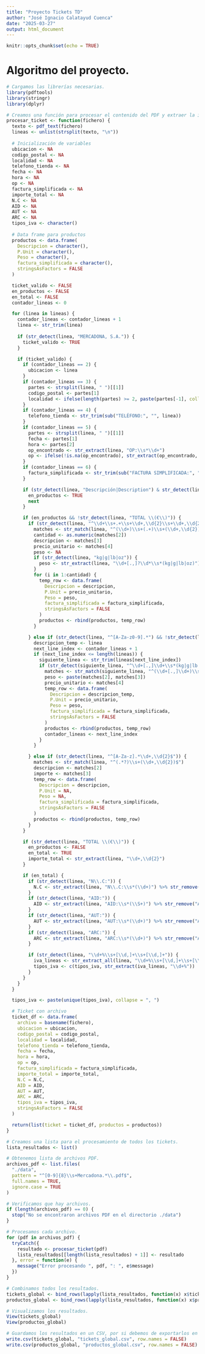 ```yaml
---
title: "Proyecto Tickets TD"
author: "José Ignacio Calatayud Cuenca"
date: "2025-03-27"
output: html_document
---
```


```r
knitr::opts_chunk$set(echo = TRUE)
```

# Algoritmo del proyecto.

```r

# Cargamos las librerías necesarias.
library(pdftools)
library(stringr)
library(dplyr)

```

```r

# Creamos una función para procesar el contenido del PDF y extraer la información
procesar_ticket <- function(fichero) {
  texto <- pdf_text(fichero)
  lineas <- unlist(strsplit(texto, "\n"))
  
  # Inicialización de variables
  ubicacion <- NA
  codigo_postal <- NA
  localidad <- NA
  telefono_tienda <- NA
  fecha <- NA
  hora <- NA
  op <- NA
  factura_simplificada <- NA
  importe_total <- NA
  N.C <- NA
  AID <- NA
  AUT <- NA
  ARC <- NA
  tipos_iva <- character()
  
  # Data frame para productos
  productos <- data.frame(
    Descripcion = character(), 
    P.Unit = character(), 
    Peso = character(),
    factura_simplificada = character(),
    stringsAsFactors = FALSE
  )

  ticket_valido <- FALSE
  en_productos <- FALSE
  en_total <- FALSE
  contador_lineas <- 0

  for (linea in lineas) {
    contador_lineas <- contador_lineas + 1
    linea <- str_trim(linea)
    
    if (str_detect(linea, "MERCADONA, S.A.")) {
      ticket_valido <- TRUE
    }

    if (ticket_valido) {
      if (contador_lineas == 2) {
        ubicacion <- linea
      }
      if (contador_lineas == 3) {
        partes <- strsplit(linea, " ")[[1]]
        codigo_postal <- partes[1]
        localidad <- ifelse(length(partes) >= 2, paste(partes[-1], collapse = " "), NA)
      }
      if (contador_lineas == 4) {
        telefono_tienda <- str_trim(sub("TELÉFONO:", "", linea))
      }
      if (contador_lineas == 5) {
        partes <- strsplit(linea, " ")[[1]]
        fecha <- partes[1]
        hora <- partes[2]
        op_encontrado <- str_extract(linea, "OP:\\s*\\d+")
        op <- ifelse(!is.na(op_encontrado), str_extract(op_encontrado, "\\d+"), NA)
      }
      if (contador_lineas == 6) {
        factura_simplificada <- str_trim(sub("FACTURA SIMPLIFICADA:", "", linea))
      }

      if (str_detect(linea, "Descripción|Description") & str_detect(linea, "P\\. Unit|Importe")) {
        en_productos <- TRUE
        next
      }

      if (en_productos && !str_detect(linea, "TOTAL \\(€\\)")) {
        if (str_detect(linea, "^\\d+\\s+.+\\s+\\d+,\\d{2}\\s+\\d+,\\d{2}$")) {
          matches <- str_match(linea, "^(\\d+)\\s+(.+)\\s+(\\d+,\\d{2})\\s+(\\d+,\\d{2})$")
          cantidad <- as.numeric(matches[2])
          descripcion <- matches[3]
          precio_unitario <- matches[4]
          peso <- NA
          if (str_detect(linea, "kg|g|lb|oz")) {
            peso <- str_extract(linea, "\\d+[.,]?\\d*\\s*(kg|g|lb|oz)")
          }
          for (i in 1:cantidad) {
            temp_row <- data.frame(
              Descripcion = descripcion,
              P.Unit = precio_unitario,
              Peso = peso,
              factura_simplificada = factura_simplificada,
              stringsAsFactors = FALSE
            )
            productos <- rbind(productos, temp_row)
          }

        } else if (str_detect(linea, "^[A-Za-z0-9].*") && !str_detect(linea, "\\d+,\\d{2}$")) {
          descripcion_temp <- linea
          next_line_index <- contador_lineas + 1
          if (next_line_index <= length(lineas)) {
            siguiente_linea <- str_trim(lineas[next_line_index])
            if (str_detect(siguiente_linea, "^\\d+[.,]\\d+\\s*(kg|g|lb|oz)\\s+\\d+,\\d{2}\\s+\\d+,\\d{2}$")) {
              matches <- str_match(siguiente_linea, "^(\\d+[.,]\\d+)\\s*(kg|g|lb|oz)\\s+(\\d+,\\d{2})\\s+(\\d+,\\d{2})$")
              peso <- paste(matches[2], matches[3])
              precio_unitario <- matches[4]
              temp_row <- data.frame(
                Descripcion = descripcion_temp,
                P.Unit = precio_unitario,
                Peso = peso,
                factura_simplificada = factura_simplificada,
                stringsAsFactors = FALSE
              )
              productos <- rbind(productos, temp_row)
              contador_lineas <- next_line_index
            }
          }

        } else if (str_detect(linea, "^[A-Za-z].*\\d+,\\d{2}$")) {
          matches <- str_match(linea, "^(.*?)\\s+(\\d+,\\d{2})$")
          descripcion <- matches[2]
          importe <- matches[3]
          temp_row <- data.frame(
            Descripcion = descripcion,
            P.Unit = NA,
            Peso = NA,
            factura_simplificada = factura_simplificada,
            stringsAsFactors = FALSE
          )
          productos <- rbind(productos, temp_row)
        }
      }

      if (str_detect(linea, "TOTAL \\(€\\)")) {
        en_productos <- FALSE
        en_total <- TRUE
        importe_total <- str_extract(linea, "\\d+,\\d{2}")
      }

      if (en_total) {
        if (str_detect(linea, "N\\.C:")) {
          N.C <- str_extract(linea, "N\\.C:\\s*(\\d+)") %>% str_remove("N\\.C:\\s*")
        }
        if (str_detect(linea, "AID:")) {
          AID <- str_extract(linea, "AID:\\s*(\\S+)") %>% str_remove("AID:\\s*")
        }
        if (str_detect(linea, "AUT:")) {
          AUT <- str_extract(linea, "AUT:\\s*(\\d+)") %>% str_remove("AUT:\\s*")
        }
        if (str_detect(linea, "ARC:")) {
          ARC <- str_extract(linea, "ARC:\\s*(\\d+)") %>% str_remove("ARC:\\s*")
        }

        if (str_detect(linea, "\\d+%\\s+[\\d,]+\\s+[\\d,]+")) {
          iva_lineas <- str_extract_all(linea, "\\d+%\\s+[\\d,]+\\s+[\\d,]+")[[1]]
          tipos_iva <- c(tipos_iva, str_extract(iva_lineas, "\\d+%"))
        }
      }
    }
  }

  tipos_iva <- paste(unique(tipos_iva), collapse = ", ")

  # Ticket con archivo
  ticket_df <- data.frame(
    archivo = basename(fichero),
    ubicacion = ubicacion,
    codigo_postal = codigo_postal,
    localidad = localidad,
    telefono_tienda = telefono_tienda,
    fecha = fecha,
    hora = hora,
    op = op,
    factura_simplificada = factura_simplificada,
    importe_total = importe_total,
    N.C = N.C,
    AID = AID,
    AUT = AUT,
    ARC = ARC,
    tipos_iva = tipos_iva,
    stringsAsFactors = FALSE
  )

  return(list(ticket = ticket_df, productos = productos))
}

```

```r

# Creamos una lista para el procesamiento de todos los tickets.
lista_resultados <- list()

# Obtenemos lista de archivos PDF.
archivos_pdf <- list.files(
  "./data", 
  pattern = "^[0-9]{8}\\s+Mercadona.*\\.pdf$", 
  full.names = TRUE, 
  ignore.case = TRUE
)

# Verificamos que hay archivos.
if (length(archivos_pdf) == 0) {
  stop("No se encontraron archivos PDF en el directorio ./data")
}

# Procesamos cada archivo.
for (pdf in archivos_pdf) {
  tryCatch({
    resultado <- procesar_ticket(pdf)
    lista_resultados[[length(lista_resultados) + 1]] <- resultado
  }, error = function(e) {
    message("Error procesando ", pdf, ": ", e$message)
  })
}

# Combinamos todos los resultados.
tickets_global <- bind_rows(lapply(lista_resultados, function(x) x$ticket))
productos_global <- bind_rows(lapply(lista_resultados, function(x) x$productos))

# Visualizamos los resultados.
View(tickets_global)
View(productos_global)

# Guardamos los resultados en un CSV, por si debemos de exportarlos en algún momento.
write.csv(tickets_global, "tickets_global.csv", row.names = FALSE)
write.csv(productos_global, "productos_global.csv", row.names = FALSE)
```
